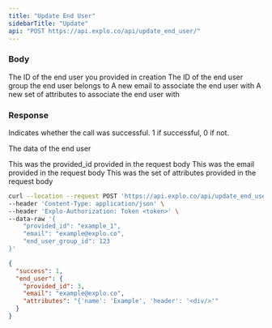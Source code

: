 ```yaml
---
title: "Update End User"
sidebarTitle: "Update"
api: "POST https://api.explo.co/api/update_end_user/"
---
```


### Body

<ParamField body="provided_id" type="string" required>
  The ID of the end user you provided in creation
</ParamField>

<ParamField body="end_user_group_id" type="number" required>
  The ID of the end user group the end user belongs to
</ParamField>

<ParamField body="email" type="string">
  A new email to associate the end user with
</ParamField>

<ParamField body="attributes" type="json">
  A new set of attributes to associate the end user with
</ParamField>

### Response

<ResponseField name="success" type="number">
  Indicates whether the call was successful. 1 if successful, 0 if not.
</ResponseField>

<ResponseField name="end_user" type="object">

The data of the end user

<Expandable title="Toggle object">

<ResponseField name="provided_id" type="string">
  This was the provided_id provided in the request body
</ResponseField>

<ResponseField name="email" type="string">
  This was the email provided in the request body
</ResponseField>

<ResponseField name="attributes" type="string">
  This was the set of attributes provided in the request body
</ResponseField>

</Expandable>

</ResponseField>

<RequestExample>

```bash Example Request
curl --location --request POST 'https://api.explo.co/api/update_end_user/' \
--header 'Content-Type: application/json' \
--header 'Explo-Authorization: Token <token>' \
--data-raw '{
    "provided_id": "example_1",
    "email": "example@explo.co",
    "end_user_group_id": 123
}'
```

</RequestExample>

<ResponseExample>

```json Response
{
  "success": 1,
  "end_user": {
    "provided_id": 3,
    "email": "example@explo.co",
    "attributes": "{'name': 'Example', 'header': '<div/>'"
  }
}
```

</ResponseExample>
